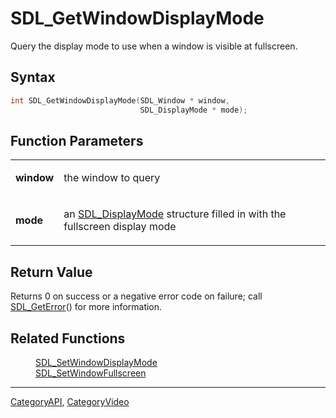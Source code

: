 = SDL_GetWindowDisplayMode =

Query the display mode to use when a window is visible at fullscreen.

== Syntax ==

<syntaxhighlight lang='c'>
int SDL_GetWindowDisplayMode(SDL_Window * window,
                             SDL_DisplayMode * mode);
</syntaxhighlight>

== Function Parameters ==

{|
|'''window'''
|the window to query
|-
|'''mode'''
|an [[SDL_DisplayMode]] structure filled in with the fullscreen display mode
|}

== Return Value ==

Returns 0 on success or a negative error code on failure; call
[[SDL_GetError]]() for more information.

== Related Functions ==

:[[SDL_SetWindowDisplayMode]]
:[[SDL_SetWindowFullscreen]]

----
[[CategoryAPI]], [[CategoryVideo]]


